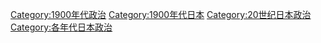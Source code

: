 [[Category:1900年代政治|Category:1900年代政治]]
[[Category:1900年代日本|Category:1900年代日本]]
[[Category:20世纪日本政治|Category:20世纪日本政治]]
[[Category:各年代日本政治|Category:各年代日本政治]]